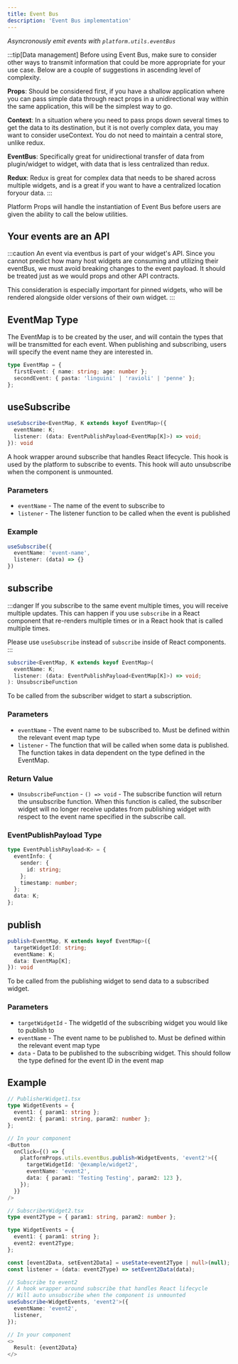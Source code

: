 ```yaml
---
title: Event Bus
description: 'Event Bus implementation'
---
```


_Asyncronously emit events with `platform.utils.eventBus`_

:::tip[Data management]
Before using Event Bus, make sure to consider other ways to transmit information that could be more appropriate for your use case. Below are a couple of suggestions in ascending level of complexity.

**Props**: Should be considered first, if you have a shallow application where you can pass simple data through react props in a unidirectional way within the same application, this will be the simplest way to go.

**Context**: In a situation where you need to pass props down several times to get the data to its destination, but it is not overly complex data, you may want to consider useContext. You do not need to maintain a central store, unlike redux.

**EventBus**: Specifically great for unidirectional transfer of data from plugin/widget to widget, with data that is less centralized than redux.

**Redux**: Redux is great for complex data that needs to be shared across multiple widgets, and is a great if you want to have a centralized location foryour data.
:::

Platform Props will handle the instantiation of Event Bus before users are given the ability to call the below utilities.

## Your events are an API

:::caution
An event via eventbus is part of your widget's API. Since you cannot predict how many host widgets are consuming and utilizing their eventBus, we must avoid breaking changes to the event payload. It should be treated just as we would props and other API contracts.

This consideration is especially important for pinned widgets, who will be rendered alongside older versions of their own widget.
:::

## EventMap Type

The EventMap is to be created by the user, and will contain the types that will be transmitted for each event. When publishing and subscribing, users will specify the event name they are interested in.

```ts
type EventMap = {
  firstEvent: { name: string; age: number };
  secondEvent: { pasta: 'linguini' | 'ravioli' | 'penne' };
};
```

## useSubscribe

```ts
useSubscribe<EventMap, K extends keyof EventMap>({
  eventName: K;
  listener: (data: EventPublishPayload<EventMap[K]>) => void;
}): void
```

A hook wrapper around subscribe that handles React lifecycle. This hook is used by the platform to subscribe to events. This hook will auto unsubscribe when the component is unmounted.

### Parameters

- `eventName` - The name of the event to subscribe to
- `listener` - The listener function to be called when the event is published

### Example

```ts
useSubscribe({ 
  eventName: 'event-name', 
  listener: (data) => {} 
})
```

## subscribe

:::danger
If you subscribe to the same event multiple times, you will receive multiple updates.
This can happen if you use `subscribe` in a React component that re-renders multiple times or in a React hook that is called multiple times.

Please use `useSubscribe` instead of `subscribe` inside of React components.
:::

```ts
subscribe<EventMap, K extends keyof EventMap>(
  eventName: K;
  listener: (data: EventPublishPayload<EventMap[K]>) => void;
): UnsubscribeFunction
```

To be called from the subscriber widget to start a subscription.

### Parameters

- `eventName` - The event name to be subscribed to. Must be defined within the relevant event map type
- `listener` - The function that will be called when some data is published. The function takes in data dependent on the type defined in the EventMap.

### Return Value

- `UnsubscribeFunction` - `() => void` - The subscribe function will return the unsubscribe function. When this function is called, the subscriber widget will no longer receive updates from publishing widget with respect to the event name specified in the subscribe call.

### EventPublishPayload Type

```ts
type EventPublishPayload<K> = {
  eventInfo: {
    sender: {
      id: string;
    };
    timestamp: number;
  };
  data: K;
};
```

## publish

```ts
publish<EventMap, K extends keyof EventMap>({
  targetWidgetId: string;
  eventName: K;
  data: EventMap[K];
}): void
```

To be called from the publishing widget to send data to a subscribed widget.

### Parameters

- `targetWidgetId` - The widgetId of the subscribing widget you would like to publish to
- `eventName` - The event name to be published to. Must be defined within the relevant event map type
- `data` - Data to be published to the subscribing widget. This should follow the type defined for the event ID in the event map

## Example

```ts
// PublisherWidget1.tsx
type WidgetEvents = {
  event1: { param1: string };
  event2: { param1: string, param2: number };
};

// In your component
<Button
  onClick={() => {
    platformProps.utils.eventBus.publish<WidgetEvents, 'event2'>({
      targetWidgetId: '@example/widget2',
      eventName: 'event2',
      data: { param1: 'Testing Testing', param2: 123 },
    });
  }}
/>
```

```ts
// SubscriberWidget2.tsx
type event2Type = { param1: string, param2: number };

type WidgetEvents = {
  event1: { param1: string };
  event2: event2Type;
};

const [event2Data, setEvent2Data] = useState<event2Type | null>(null);
const listener = (data: event2Type) => setEvent2Data(data);

// Subscribe to event2
// A hook wrapper around subscribe that handles React lifecycle
// Will auto unsubscribe when the component is unmounted
useSubscribe<WidgetEvents, 'event2'>({
  eventName: 'event2',
  listener,
});

// In your component
<>
  Result: {event2Data}
</>
```

